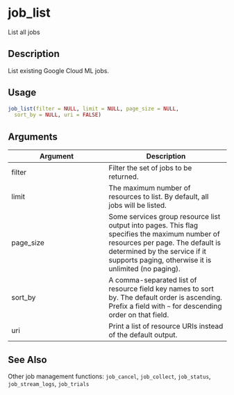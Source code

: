 # job_list


List all jobs




## Description

List existing Google Cloud ML jobs.





## Usage
```r
job_list(filter = NULL, limit = NULL, page_size = NULL,
  sort_by = NULL, uri = FALSE)
```




## Arguments


Argument      |Description
------------- |----------------
filter | Filter the set of jobs to be returned.
limit | The maximum number of resources to list. By default, all jobs will be listed.
page_size | Some services group resource list output into pages. This flag specifies the maximum number of resources per page. The default is determined by the service if it supports paging, otherwise it is unlimited (no paging).
sort_by | A comma-separated list of resource field key names to sort by. The default order is ascending. Prefix a field with ``~`` for descending order on that field.
uri | Print a list of resource URIs instead of the default output.







## See Also

Other job management functions: `job_cancel`,
  `job_collect`, `job_status`,
  `job_stream_logs`, `job_trials`



